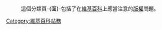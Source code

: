 {{Wikipedia copyright}}
:這個分類頁-{面}-包括了在[[維基百科|維基百科]]上應當注意的[[版權|版權]]問題。
[[Category:維基百科站務|Category:維基百科站務]]